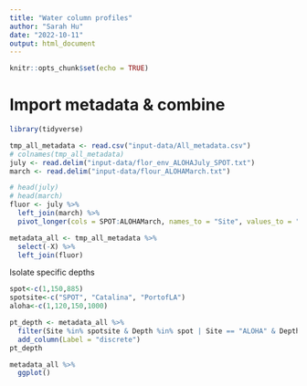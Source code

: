 ```yaml
---
title: "Water column profiles"
author: "Sarah Hu"
date: "2022-10-11"
output: html_document
---
```


```r
knitr::opts_chunk$set(echo = TRUE)
```


# Import metadata & combine

```r
library(tidyverse)
```

```r
tmp_all_metadata <- read.csv("input-data/All_metadata.csv")
# colnames(tmp_all_metadata)
july <- read.delim("input-data/flor_env_ALOHAJuly_SPOT.txt")
march <- read.delim("input-data/flour_ALOHAMarch.txt")
```

```r
# head(july)
# head(march)
fluor <- july %>% 
  left_join(march) %>% 
  pivot_longer(cols = SPOT:ALOHAMarch, names_to = "Site", values_to = "Fluor")

metadata_all <- tmp_all_metadata %>% 
  select(-X) %>% 
  left_join(fluor)

```
Isolate specific depths
```r
spot<-c(1,150,885)
spotsite<-c("SPOT", "Catalina", "PortofLA")
aloha<-c(1,120,150,1000)

pt_depth <- metadata_all %>% 
  filter(Site %in% spotsite & Depth %in% spot | Site == "ALOHA" & Depth %in% aloha) %>% 
  add_column(Label = "discrete")
pt_depth
```

```r
metadata_all %>% 
  ggplot()
```


